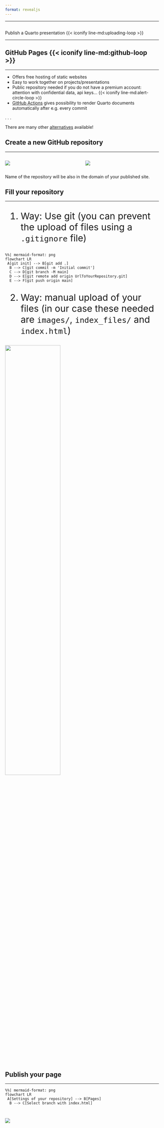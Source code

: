```yaml
---
format: revealjs
---
```


---

##  {#publish-a-quarto-presentation data-menu-title="Publish a Quarto presentation" background="#0d1117"}

<div class="page-center">
<div class="custom-subtitle"> Publish a Quarto presentation {{< iconify line-md:uploading-loop >}}  </div>
</div>

---

## GitHub Pages {{< iconify line-md:github-loop >}} 
<hr>

* Offers free hosting of static websites
* Easy to work together on projects/presentations
* Public repository needed if you do not have a premium account: attention with confidential data, api keys… {{< iconify line-md:alert-circle-loop >}} 
* [GitHub Actions](https://quarto.org/docs/publishing/github-pages.html#github-action) gives possibility to render Quarto documents automatically after e.g. every commit 

. . . 

There are many other [alternatives](https://quarto.org/docs/publishing/) available!

## Create a new GitHub repository
<hr>

::::{.columns}

:::{.column}
![](images/screenshots/new_repositories.png)
:::

:::{.column}
![](images/screenshots/name_repository.png)
:::

::::

Name of the repository will be also in the domain of your published site.

## Fill your repository
<hr>

:::{style='font-size: 30px'}
1. Way: Use git (you can prevent the upload of files using a `.gitignore` file)
:::

<!--  Check out: https://quarto.org/docs/authoring/diagrams.html for more information
about flowcharts. It is a bit weird with revealJS as ouput format, you have to install 
Chromium for Quarto to be able to render the diagram to a png. As html output the text
overflows the Boxes, depending on the size of the screen. -->
```mermaid
%%| mermaid-format: png
flowchart LR
 A[git init] --> B[git add .]
  B --> C[git commit -m 'Initial commit']
  C --> D[git branch -M main]
  D --> E[git remote add origin UrlToYourRepository.git]
  E --> F[git push origin main]
```

:::{style='font-size: 30px'}
2. Way: manual upload of your files (in our case these needed are `images/`, `index_files/` and `index.html`)
:::

![](images/screenshots/upload_manually.png){width="60%" fig-align="center"}

## Publish your page
<hr>

```mermaid
%%| mermaid-format: png
flowchart LR
 A[Settings of your repository] --> B[Pages]
  B --> C[Select branch with index.html]
```

::::{.columns style='display: flex !important; height: 40%; font-size: 28px;'}

:::{.column width="70%"}
![](images/screenshots/publish_page.png){fig-align="center"}
:::

:::{.column width="30%" style='display: flex; justify-content: center; align-items: center;'}
It will probably take about a minute for the page to be built and deployed.
![](images/screenshots/page_published.png){fig-align="center"}
:::

::::

